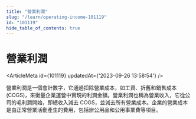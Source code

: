```yaml
---
title: "營業利潤"
slug: "/learn/operating-income-101119"
id: "101119"
hide_table_of_contents: true
---
```



# 營業利潤

<ArticleMeta id={101119} updatedAt={'2023-09-26 13:58:54'} />
<div className='border-solid border-b border-t-0 my-4 border-[var(--ifm-color-gray-300)]' />

營業利潤是一個會計數字，它通過扣除營業成本，如工資、折舊和銷售成本 (COGS)，來衡量企業運營中實現的利潤金額。營業利潤也稱為營業收入，它從公司的毛利潤開始，即總收入減去 COGS，並減去所有營業成本。企業的營業成本是由正常營業活動產生的費用，包括辦公用品和公用事業費等項目。
